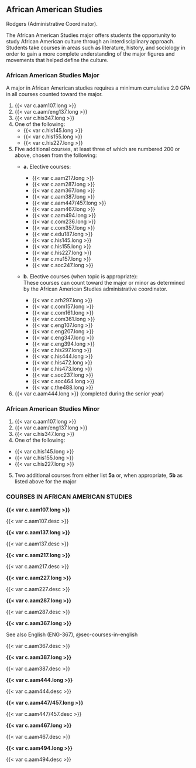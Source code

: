 ## African American Studies
Rodgers (Administrative Coordinator). 

The African American Studies major offers students the opportunity to study African American culture through an interdisciplinary approach.  Students take courses in areas such as literature, history, and sociology in order to gain a more complete understanding of the major figures and movements that helped define the culture.

### African American Studies Major 

A major in African American studies requires a minimum cumulative 2.0 GPA in all courses counted toward the major.

1. {{< var c.aam107.long >}} 
2. {{< var c.aam/eng137.long >}} 
3. {{< var c.his347.long >}} 
4. One of the following: 
  	- {{< var c.his145.long >}} 
  	- {{< var c.his155.long >}} 
  	- {{< var c.his227.long >}} 
    
5. Five additional courses, at least three of which are numbered 200 or above, chosen from the following: 
	- **a.** Elective courses:
		- {{< var c.aam217.long >}} 
		- {{< var c.aam287.long >}} 
		- {{< var c.aam367.long >}} 
		- {{< var c.aam387.long >}} 
		- {{< var c.aam447/457.long >}} 
		- {{< var c.aam467.long >}} 
		- {{< var c.aam494.long >}} 
		- {{< var c.com236.long >}} 
   		- {{< var c.com357.long >}} 
		- {{< var c.edu187.long >}} 
		- {{< var c.his145.long >}} 
		- {{< var c.his155.long >}} 
		- {{< var c.his227.long >}} 
		- {{< var c.mu157.long >}} 
		- {{< var c.soc247.long >}} 

	- **b.** Elective courses (when topic is appropriate):  \	
	These courses can count toward the major or minor as determined by the African American Studies administrative coordinator. 
    
		- {{< var c.arh297.long >}} 
		- {{< var c.com157.long >}} 
		- {{< var c.com161.long >}} 
		- {{< var c.com361.long >}} 
		- {{< var c.eng107.long >}} 
		- {{< var c.eng207.long >}} 
		- {{< var c.eng347.long >}} 
		- {{< var c.eng394.long >}} 
		- {{< var c.his297.long >}} 
		- {{< var c.his444.long >}} 
		- {{< var c.his472.long >}} 
		- {{< var c.his473.long >}} 
		- {{< var c.soc237.long >}} 
		- {{< var c.soc464.long >}} 
		- {{< var c.the488.long >}} 

6. {{< var c.aam444.long >}} (completed during the senior year)

### African American Studies Minor 
1. {{< var c.aam107.long >}}     
2. {{< var c.aam/eng137.long >}} 
3. {{< var c.his347.long >}}     
4. One of the following:

  - {{< var c.his145.long >}} 
  - {{< var c.his155.long >}} 
  - {{< var c.his227.long >}} 

5. Two additional courses from either list **5a** or, when appropriate, **5b** as listed above for the major 

### COURSES IN AFRICAN AMERICAN STUDIES {#sec-courses-in-african-american-studies}

 **{{< var c.aam107.long >}}** 

{{< var c.aam107.desc >}}

 **{{< var c.aam137.long >}}** 

{{< var c.aam137.desc >}}

 **{{< var c.aam217.long >}}** 

{{< var c.aam217.desc >}}

 **{{< var c.aam227.long >}}** 

{{< var c.aam227.desc >}}

 **{{< var c.aam287.long >}}** 

{{< var c.aam287.desc >}}

 **{{< var c.aam367.long >}}**

See also English (ENG-367), @sec-courses-in-english

{{< var c.aam367.desc >}}

 **{{< var c.aam387.long >}}** 

{{< var c.aam387.desc >}}

 **{{< var c.aam444.long >}}** 

{{< var c.aam444.desc >}}

 **{{< var c.aam447/457.long >}}** 

{{< var c.aam447/457.desc >}}

 **{{< var c.aam467.long >}}** 

{{< var c.aam467.desc >}}

 **{{< var c.aam494.long >}}** 

{{< var c.aam494.desc >}} 
